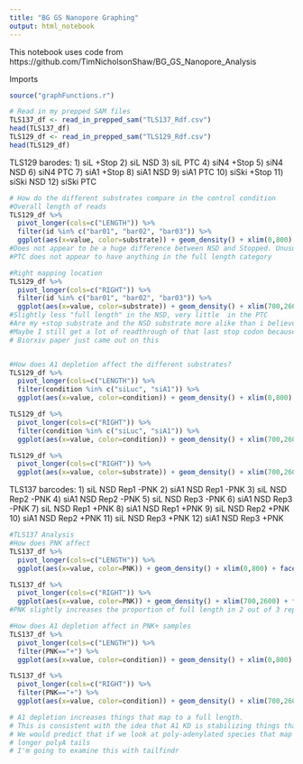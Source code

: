 ```yaml
---
title: "BG GS Nanopore Graphing"
output: html_notebook
---
```

This notebook uses code from https://github.com/TimNicholsonShaw/BG_GS_Nanopore_Analysis

Imports
```r
source("graphFunctions.r")

# Read in my prepped SAM files
TLS137_df <- read_in_prepped_sam("TLS137_Rdf.csv")
head(TLS137_df)
TLS129_df <- read_in_prepped_sam("TLS129_Rdf.csv")
head(TLS129_df)
```

TLS129 barodes:
1) siL +Stop
2) siL NSD
3) siL PTC
4) siN4 +Stop
5) siN4 NSD
6) siN4 PTC
7) siA1 +Stop
8) siA1 NSD
9) siA1 PTC
10) siSki +Stop
11) siSki NSD
12) siSki PTC

```r
# How do the different substrates compare in the control condition
#Overall length of reads
TLS129_df %>%
  pivot_longer(cols=c("LENGTH")) %>%
  filter(id %in% c("bar01", "bar02", "bar03")) %>%
  ggplot(aes(x=value, color=substrate)) + geom_density() + xlim(0,800)
#Does not appear to be a huge difference between NSD and Stopped. Unusual
#PTC does not appear to have anything in the full length category

#Right mapping location
TLS129_df %>%
  pivot_longer(cols=c("RIGHT")) %>%
  filter(id %in% c("bar01", "bar02", "bar03")) %>%
  ggplot(aes(x=value, color=substrate)) + geom_density() + xlim(700,2600)
#Slightly less "full length" in the NSD, very little  in the PTC
#Are my +stop substrate and the NSD substrate more alike than i believe?
#Maybe I still get a lot of readthrough of that last stop codon because of the context?
# Biorxiv paper just came out on this


#How does A1 depletion affect the different substrates?
TLS129_df %>%
  pivot_longer(cols=c("LENGTH")) %>%
  filter(condition %in% c("siLuc", "siA1")) %>%
  ggplot(aes(x=value, color=condition)) + geom_density() + xlim(0,800) + facet_wrap(~substrate)

TLS129_df %>%
  pivot_longer(cols=c("RIGHT")) %>%
  filter(condition %in% c("siLuc", "siA1")) %>%
  ggplot(aes(x=value, color=condition)) + geom_density() + xlim(700,2600) + facet_wrap(~substrate)


```
```r


TLS129_df %>%
  pivot_longer(cols=c("RIGHT")) %>%
  ggplot(aes(x=value, color=substrate)) + geom_density() + xlim(700,2600) + facet_wrap(~substrate + condition)
```

TLS137 barcodes:
1) siL NSD Rep1 -PNK
2) siA1 NSD Rep1 -PNK
3) siL NSD Rep2 -PNK
4) siA1 NSD Rep2 -PNK
5) siL NSD Rep3 -PNK
6) siA1 NSD Rep3 -PNK
7) siL NSD Rep1 +PNK
8) siA1 NSD Rep1 +PNK
9) siL NSD Rep2 +PNK
10) siA1 NSD Rep2 +PNK
11) siL NSD Rep3 +PNK
12) siA1 NSD Rep3 +PNK

```r
#TLS137 Analysis
#How does PNK affect
TLS137_df %>% 
  pivot_longer(cols=c("LENGTH")) %>%
  ggplot(aes(x=value, color=PNK)) + geom_density() + xlim(0,800) + facet_wrap(~replicate)

TLS137_df %>% 
  pivot_longer(cols=c("RIGHT")) %>%
  ggplot(aes(x=value, color=PNK)) + geom_density() + xlim(700,2600) + facet_wrap(~replicate)
#PNK slightly increases the proportion of full length in 2 out of 3 replicates. Still concerned about replicate 1. Replicate 1 went off protocol. Maybe best to drop.

#How does A1 depletion affect in PNK+ samples
TLS137_df %>% 
  pivot_longer(cols=c("LENGTH")) %>%
  filter(PNK=="+") %>%
  ggplot(aes(x=value, color=condition)) + geom_density() + xlim(0,800) + facet_wrap(~replicate)

TLS137_df %>% 
  pivot_longer(cols=c("RIGHT")) %>%
  filter(PNK=="+") %>%
  ggplot(aes(x=value, color=condition)) + geom_density() + xlim(700,2600) + facet_wrap(~replicate)

# A1 depletion increases things that map to a full length.
# This is consistent with the idea that A1 KD is stabilizing things that have been cleaved in the polyA tail
# We would predict that if we look at poly-adenylated species that map to the correct end, siA1 should have
# longer polyA tails
# I'm going to examine this with tailfindr
```

